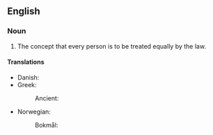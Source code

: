 ==English==
{{slim-wikipedia}}

===Noun===
{{en-plural noun}}

# The concept that every person is to be treated equally by the law.

====Translations====
{{trans-top|concept of equal treatment}}
* Danish: {{t|da|lige rettigheder|c-p}}
* Greek:
*: Ancient: {{t|grc|ἰσονομία|f}}
{{trans-mid}}
* Norwegian:
*: Bokmål: {{t|nb|like rettigheter|p}}
{{trans-bottom}}